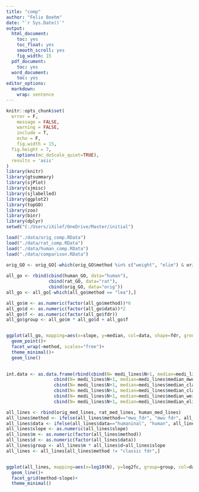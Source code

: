 ```yaml
---
title: "comp"
author: "Felix Boehm"
date: "`r Sys.Date()`"
output:
  html_document:
    toc: yes
    toc_float: yes
    smooth_scroll: yes
    fig_width: 15
  pdf_document:
    toc: yes
  word_document:
    toc: yes
editor_options:
  markdown:
    wrap: sentence
---
```


```{=html}
<style type="text/css">
.main-container {
  max-width: 1800px !important;
  margin: auto;
}
</style>
```

```r
knitr::opts_chunk$set(
  error = F,
	message = FALSE,
	warning = FALSE,
	include = T,
	echo = F,
	fig.width = 15,
  fig.height = 7,
	options(mc_doScale_quiet=TRUE),
  results = 'asis'
)
library(knitr)
library(gtsummary)
library(sjPlot)
library(sjmisc)
library(sjlabelled)
library(ggplot2)
library(topGO)
library(zoo)
library(binr)
library(dplyr)
setwd("C:/Users/iXilef/OneDrive/Master/initial")
```

```r
load("./data/orig_comp.RData")
load("./data/rat_comp.RData")
load("./data/human_comp.RData")
load("./data/comparison.RData")

```

```r
orig_GO <- orig_GO[-which(orig_GO$method %in% c("weight", "elim") & orig_GO$fdr=="fdr"),]
 
all_go <- rbind(cbind(human_GO, data="human"),
                cbind(rat_GO, data="rat"),
                cbind(orig_GO, data="orig"))
all_go <- all_go[-which(all_go$method == "lea"),]

all_go$m <- as.numeric(factor(all_go$method))*6
all_go$d <- as.numeric(factor(all_go$data))*2
all_go$f <- as.numeric(factor(all_go$fdr))
all_go$group <- all_go$m * all_go$d + all_go$f


ggplot(all_go, mapping=aes(x=slope, y=median, col=data, shape=fdr, group=group))+
  geom_point()+
  facet_wrap(~method, scales="free")+
  theme_minimal()+
  geom_line()
  
```

```r
int.data <- as.data.frame(rbind(cbind(N= medi_lines$N+1, median=medi_lines$median_mwu, method="MWU"),
                  cbind(N= medi_lines$N+1, median=medi_lines$median_mwu_fdr, method="MWU fdr"),
                  cbind(N= medi_lines$N+1, median=medi_lines$median_classic, method="classic"),
                  cbind(N= medi_lines$N+1, median=medi_lines$median_classic_fdr, method="classic fdr"),
                  cbind(N= medi_lines$N+1, median=medi_lines$median_weight01, method="weight"),
                  cbind(N= medi_lines$N+1, median=medi_lines$median_elim, method="elim")))

all_lines <- rbind(orig_med_lines, rat_med_lines, human_med_lines)
all_lines$method <- ifelse(all_lines$method=="mwu_fdr", "mwu fdr", all_lines$method)
all_lines$data <- ifelse(all_lines$data=="humaninal", "human", all_lines$data)
all_lines$slope <- as.numeric(all_lines$slope)
all_lines$m <- as.numeric(factor(all_lines$method))
all_lines$d <- as.numeric(factor(all_lines$data))
all_lines$group <- all_lines$m * all_lines$d+all_lines$slope
all_lines <- all_lines[all_lines$method != "classic fdr",]


ggplot(all_lines, mapping=aes(x=log10(N), y=log2fc, group=group, col=data))+
  geom_line()+
  facet_grid(method~slope)+
  theme_minimal()
```



